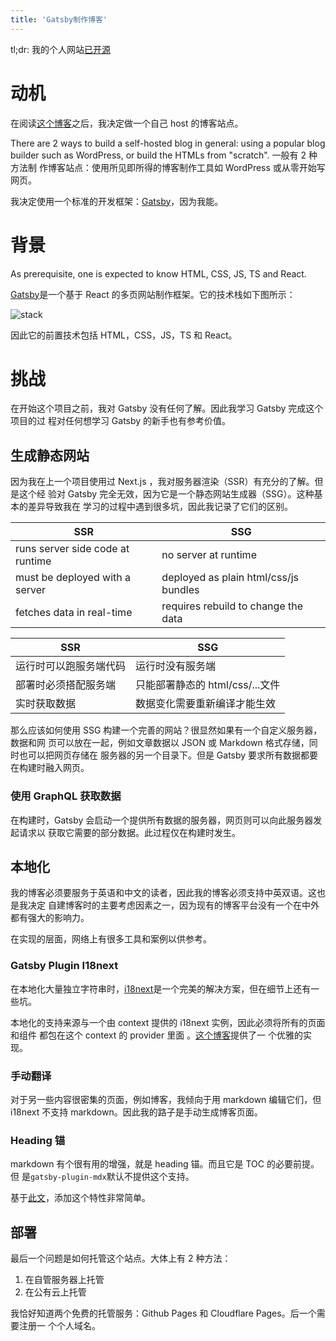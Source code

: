 ```yaml
---
title: 'Gatsby制作博客'
---
```


tl;dr: 我的个人网站[已开源](https://github.com/onichandame/homepage)

# 动机

在阅读[这个博客][why-self-host]之后，我决定做一个自己 host 的博客站点。

There are 2 ways to build a self-hosted blog in general: using a popular blog
builder such as WordPress, or build the HTMLs from "scratch". 一般有 2 种方法制
作博客站点：使用所见即所得的博客制作工具如 WordPress 或从零开始写网页。

我决定使用一个标准的开发框架：[Gatsby][gatsby]，因为我能。

# 背景

As prerequisite, one is expected to know HTML, CSS, JS, TS and React.

[Gatsby][gatsby]是一个基于 React 的多页网站制作框架。它的技术栈如下图所示：

![stack](https://res.cloudinary.com/onichandame/image/upload/v1655618391/pic/blog/gatsby-stack_vcxlky.png)

因此它的前置技术包括 HTML，CSS，JS，TS 和 React。

# 挑战

在开始这个项目之前，我对 Gatsby 没有任何了解。因此我学习 Gatsby 完成这个项目的过
程对任何想学习 Gatsby 的新手也有参考价值。

## 生成静态网站

因为我在上一个项目使用过 Next.js ，我对服务器渲染（SSR）有充分的了解。但是这个经
验对 Gatsby 完全无效，因为它是一个静态网站生成器（SSG）。这种基本的差异导致我在
学习的过程中遇到很多坑，因此我记录了它们的区别。

| SSR                              | SSG                                   |
| -------------------------------- | ------------------------------------- |
| runs server side code at runtime | no server at runtime                  |
| must be deployed with a server   | deployed as plain html/css/js bundles |
| fetches data in real-time        | requires rebuild to change the data   |

| SSR                    | SSG                             |
| ---------------------- | ------------------------------- |
| 运行时可以跑服务端代码 | 运行时没有服务端                |
| 部署时必须搭配服务端   | 只能部署静态的 html/css/...文件 |
| 实时获取数据           | 数据变化需要重新编译才能生效    |

那么应该如何使用 SSG 构建一个完善的网站？很显然如果有一个自定义服务器，数据和网
页可以放在一起，例如文章数据以 JSON 或 Markdown 格式存储，同时也可以把网页存储在
服务器的另一个目录下。但是 Gatsby 要求所有数据都要在构建时融入网页。

### 使用 GraphQL 获取数据

在构建时，Gatsby 会启动一个提供所有数据的服务器，网页则可以向此服务器发起请求以
获取它需要的部分数据。此过程仅在构建时发生。

## 本地化

我的博客必须要服务于英语和中文的读者，因此我的博客必须支持中英双语。这也是我决定
自建博客时的主要考虑因素之一，因为现有的博客平台没有一个在中外都有强大的影响力。

在实现的层面，网络上有很多工具和案例以供参考。

### Gatsby Plugin I18next

在本地化大量独立字符串时，[i18next][i18n]是一个完美的解决方案，但在细节上还有一
些坑。

本地化的支持来源与一个由 context 提供的 i18next 实例，因此必须将所有的页面和组件
都包在这个 context 的 provider 里面
。[这个博客](https://andremonteiro.pt/gatsby-i18next-wrap-page-element/)提供了一
个优雅的实现。

### 手动翻译

对于另一些内容很密集的页面，例如博客，我倾向于用 markdown 编辑它们，但 i18next
不支持 markdown。因此我的路子是手动生成博客页面。

### Heading 锚

markdown 有个很有用的增强，就是 heading 锚。而且它是 TOC 的必要前提。但
是`gatsby-plugin-mdx`默认不提供这个支持。

基于[此文][heading-anchor]，添加这个特性非常简单。

## 部署

最后一个问题是如何托管这个站点。大体上有 2 种方法：

1. 在自管服务器上托管
1. 在公有云上托管

我恰好知道两个免费的托管服务：Github Pages 和 Cloudflare Pages。后一个需要注册一
个个人域名。

[gatsby]: https://www.gatsbyjs.org
[why-self-host]: https://bloggingexplorer.com/self-hosted-blog
[i18n]: https://github.com/microapps/gatsby-plugin-react-i18next
[heading-anchor]: https://johno.com/mdx-table-of-contents-components-in-gatsby
[my-blog]: https://onichandame.com
